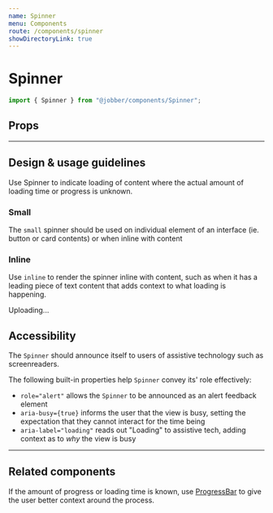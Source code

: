 ```yaml
---
name: Spinner
menu: Components
route: /components/spinner
showDirectoryLink: true
---
```



# Spinner

<ComponentStatus stage="ready" responsive="yes" accessible="yes" />

```ts
import { Spinner } from "@jobber/components/Spinner";
```

<Playground>
  <Spinner />
</Playground>

## Props

<Props of={Spinner} />

---

## Design & usage guidelines

Use Spinner to indicate loading of content where the actual amount of loading
time or progress is unknown.

### Small

The `small` spinner should be used on individual element of an interface (ie.
button or card contents) or when inline with content

<Playground>
  <Spinner size="small" />
</Playground>

### Inline

Use `inline` to render the spinner inline with content, such as when it has a
leading piece of text content that adds context to what loading is happening.

<Playground>
  <Text>
    Uploading... <Spinner size="small" inline={true} />
  </Text>
</Playground>

## Accessibility

The `Spinner` should announce itself to users of assistive technology such as
screenreaders.

The following built-in properties help `Spinner` convey its' role effectively:

- `role="alert"` allows the `Spinner` to be announced as an alert feedback
  element
- `aria-busy={true}` informs the user that the view is busy, setting the
  expectation that they cannot interact for the time being
- `aria-label="loading"` reads out "Loading" to assistive tech, adding context
  as to _why_ the view is busy

---

## Related components

If the amount of progress or loading time is known, use
[ProgressBar](https://atlantis.getjobber.com/components/progress-bar) to give
the user better context around the process.
